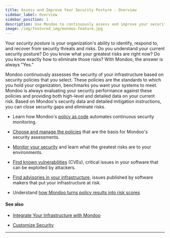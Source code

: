 ```yaml
---
title: Assess and Improve Your Security Posture - Overview
sidebar_label: Overview
sidebar_position: 1
description: Use Mondoo to continuously assess and improve your security posture.
image: /img/featured_img/mondoo-feature.jpg
---
```


Your _security posture_ is your organization's ability to identify, respond to, and recover from security threats and risks. Do you understand your current security posture? Do you know what your greatest risks are right now? Do you know exactly how to eliminate those risks? With Mondoo, the answer is always "Yes."

Mondoo continuously assesses the security of your infrastructure based on security policies that you select. These policies are the standards to which you hold your organization, benchmarks you want your systems to meet. Mondoo is always evaluating your security performance against these policies and providing both high-level and detailed data on your current risk. Based on Mondoo's security data and detailed mitigation instructions, you can close security gaps and eliminate risks.

- Learn how Mondoo's [policy as code](/platform/security/posture/pac) automates continuous security monitoring.

- [Choose and manage the policies](/platform/security/posture/policies) that are the basis for Mondoo's security assessments.

- [Monitor your security](/platform/security/posture/monitor) and learn what the greatest risks are to your environments.

- [Find known vulnerabilities](/platform/security/posture/vulnerabilities/) (CVEs), critical issues in your software that can be exploited by attackers.

- [Find advisories in your infrastructure](/platform/security/posture/advisories), issues published by software makers that put your infrastructure at risk.

- Understand [how Mondoo turns policy results into risk scores](/platform/security/posture/asset-score/)

#### See also

- [Integrate Your Infrastructure with Mondoo](/platform/infra/overview/)

- [Customize Security](/platform/security/customize/overview/)

---
